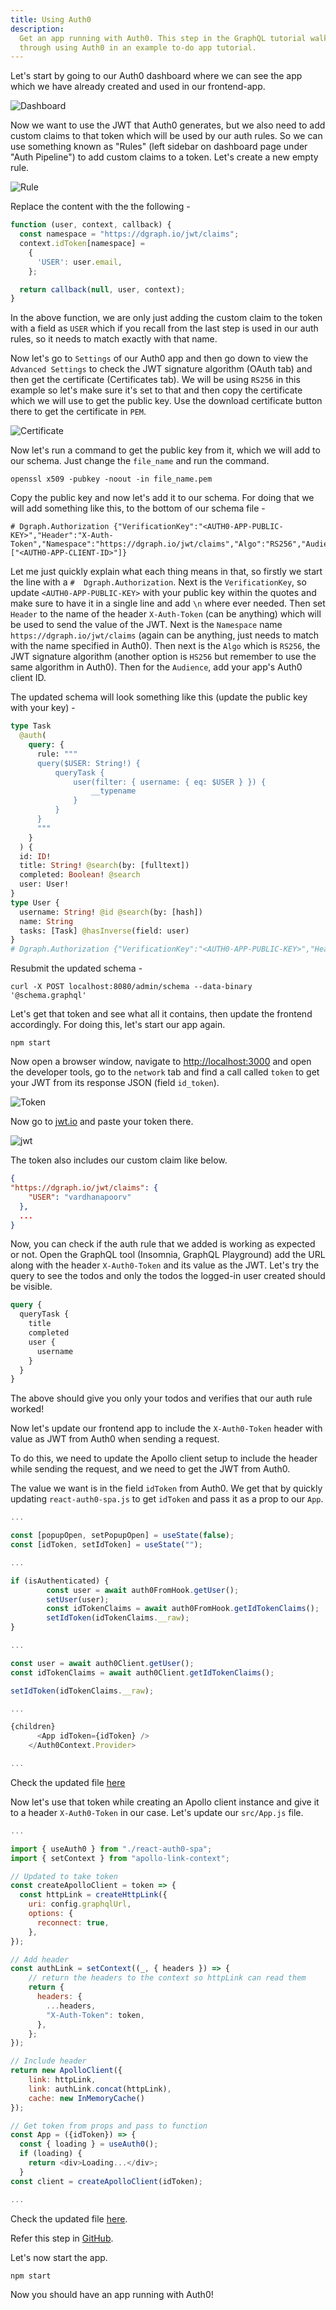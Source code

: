 ```yaml
---
title: Using Auth0
description:
  Get an app running with Auth0. This step in the GraphQL tutorial walks you
  through using Auth0 in an example to-do app tutorial.
---
```



<DgraphWIP />

Let's start by going to our Auth0 dashboard where we can see the app which we
have already created and used in our frontend-app.

![Dashboard](/images/dgraph/guides/to-do-app/dashboard.png)

Now we want to use the JWT that Auth0 generates, but we also need to add custom
claims to that token which will be used by our auth rules. So we can use
something known as "Rules" (left sidebar on dashboard page under "Auth
Pipeline") to add custom claims to a token. Let's create a new empty rule.

![Rule](/images/dgraph/guides/to-do-app/rule.png)

Replace the content with the the following -

```javascript
function (user, context, callback) {
  const namespace = "https://dgraph.io/jwt/claims";
  context.idToken[namespace] =
    {
      'USER': user.email,
    };

  return callback(null, user, context);
}
```

In the above function, we are only just adding the custom claim to the token
with a field as `USER` which if you recall from the last step is used in our
auth rules, so it needs to match exactly with that name.

Now let's go to `Settings` of our Auth0 app and then go down to view the
`Advanced Settings` to check the JWT signature algorithm (OAuth tab) and then
get the certificate (Certificates tab). We will be using `RS256` in this example
so let's make sure it's set to that and then copy the certificate which we will
use to get the public key. Use the download certificate button there to get the
certificate in `PEM`.

![Certificate](/images/dgraph/guides/to-do-app/certificate.png)

Now let's run a command to get the public key from it, which we will add to our
schema. Just change the `file_name` and run the command.

```
openssl x509 -pubkey -noout -in file_name.pem
```

Copy the public key and now let's add it to our schema. For doing that we will
add something like this, to the bottom of our schema file -

```
# Dgraph.Authorization {"VerificationKey":"<AUTH0-APP-PUBLIC-KEY>","Header":"X-Auth-Token","Namespace":"https://dgraph.io/jwt/claims","Algo":"RS256","Audience":["<AUTH0-APP-CLIENT-ID>"]}
```

Let me just quickly explain what each thing means in that, so firstly we start
the line with a `#  Dgraph.Authorization`. Next is the `VerificationKey`, so
update `<AUTH0-APP-PUBLIC-KEY>` with your public key within the quotes and make
sure to have it in a single line and add `\n` where ever needed. Then set
`Header` to the name of the header `X-Auth-Token` (can be anything) which will
be used to send the value of the JWT. Next is the `Namespace` name
`https://dgraph.io/jwt/claims` (again can be anything, just needs to match with
the name specified in Auth0). Then next is the `Algo` which is `RS256`, the JWT
signature algorithm (another option is `HS256` but remember to use the same
algorithm in Auth0). Then for the `Audience`, add your app's Auth0 client ID.

The updated schema will look something like this (update the public key with
your key) -

```graphql
type Task
  @auth(
    query: {
      rule: """
      query($USER: String!) {
          queryTask {
              user(filter: { username: { eq: $USER } }) {
                  __typename
              }
          }
      }
      """
    }
  ) {
  id: ID!
  title: String! @search(by: [fulltext])
  completed: Boolean! @search
  user: User!
}
type User {
  username: String! @id @search(by: [hash])
  name: String
  tasks: [Task] @hasInverse(field: user)
}
# Dgraph.Authorization {"VerificationKey":"<AUTH0-APP-PUBLIC-KEY>","Header":"X-Auth-Token","Namespace":"https://dgraph.io/jwt/claims","Algo":"RS256","Audience":["<AUTH0-APP-CLIENT-ID>"]}
```

Resubmit the updated schema -

```
curl -X POST localhost:8080/admin/schema --data-binary '@schema.graphql'
```

Let's get that token and see what all it contains, then update the frontend
accordingly. For doing this, let's start our app again.

```
npm start
```

Now open a browser window, navigate to
[http://localhost:3000](http://localhost:3000) and open the developer tools, go
to the `network` tab and find a call called `token` to get your JWT from its
response JSON (field `id_token`).

![Token](/images/dgraph/guides/to-do-app/token.png)

Now go to [jwt.io](https://jwt.io) and paste your token there.

![jwt](/images/dgraph/guides/to-do-app/jwt.png)

The token also includes our custom claim like below.

```json
{
"https://dgraph.io/jwt/claims": {
    "USER": "vardhanapoorv"
  },
  ...
}
```

Now, you can check if the auth rule that we added is working as expected or not.
Open the GraphQL tool (Insomnia, GraphQL Playground) add the URL along with the
header `X-Auth0-Token` and its value as the JWT. Let's try the query to see the
todos and only the todos the logged-in user created should be visible.

```graphql
query {
  queryTask {
    title
    completed
    user {
      username
    }
  }
}
```

The above should give you only your todos and verifies that our auth rule
worked!

Now let's update our frontend app to include the `X-Auth0-Token` header with
value as JWT from Auth0 when sending a request.

To do this, we need to update the Apollo client setup to include the header
while sending the request, and we need to get the JWT from Auth0.

The value we want is in the field `idToken` from Auth0. We get that by quickly
updating `react-auth0-spa.js` to get `idToken` and pass it as a prop to our
`App`.

```javascript
...

const [popupOpen, setPopupOpen] = useState(false);
const [idToken, setIdToken] = useState("");

...

if (isAuthenticated) {
        const user = await auth0FromHook.getUser();
        setUser(user);
        const idTokenClaims = await auth0FromHook.getIdTokenClaims();
        setIdToken(idTokenClaims.__raw);
}

...

const user = await auth0Client.getUser();
const idTokenClaims = await auth0Client.getIdTokenClaims();

setIdToken(idTokenClaims.__raw);

...

{children}
      <App idToken={idToken} />
    </Auth0Context.Provider>

...

```

Check the updated file
[here](https://github.com/dgraph-io/graphql-sample-apps/blob/c94b6eb1cec051238b81482a049100b1cd15bbf7/todo-app-react/src/react-auth0-spa.js)

Now let's use that token while creating an Apollo client instance and give it to
a header `X-Auth0-Token` in our case. Let's update our `src/App.js` file.

```javascript
...

import { useAuth0 } from "./react-auth0-spa";
import { setContext } from "apollo-link-context";

// Updated to take token
const createApolloClient = token => {
  const httpLink = createHttpLink({
    uri: config.graphqlUrl,
    options: {
      reconnect: true,
    },
});

// Add header
const authLink = setContext((_, { headers }) => {
    // return the headers to the context so httpLink can read them
    return {
      headers: {
        ...headers,
        "X-Auth-Token": token,
      },
    };
});

// Include header
return new ApolloClient({
    link: httpLink,
    link: authLink.concat(httpLink),
    cache: new InMemoryCache()
});

// Get token from props and pass to function
const App = ({idToken}) => {
  const { loading } = useAuth0();
  if (loading) {
    return <div>Loading...</div>;
  }
const client = createApolloClient(idToken);

...
```

Check the updated file
[here](https://github.com/dgraph-io/graphql-sample-apps/blob/c94b6eb1cec051238b81482a049100b1cd15bbf7/todo-app-react/src/App.js).

Refer this step in
[GitHub](https://github.com/dgraph-io/graphql-sample-apps/commit/c94b6eb1cec051238b81482a049100b1cd15bbf7).

Let's now start the app.

```
npm start
```

Now you should have an app running with Auth0!
